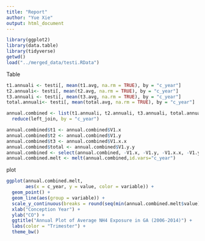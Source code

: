 ---
title: "Report"
author: "Yue Xie"
output: html_document
---


```{r,load-data}
library(ggplot2)
library(data.table)
library(tidyverse)
getwd()
load("../merged_data/testi.RData")
```


<!-- 
   clean the NH4 data variable names and apply data.table package
   merge two data sets and calculate trimester averages 
-->
Table
```{r, table}
t1.annuali <- testi[, mean(t1.avg, na.rm = TRUE), by = "c_year"]
t2.annuali<- testi[, mean(t2.avg, na.rm = TRUE), by = "c_year"]
t3.annuali <- testi[, mean(t3.avg, na.rm = TRUE), by = "c_year"]
total.annuali<- testi[, mean(total.avg, na.rm = TRUE), by = "c_year"]

annual.combined <- list(t1.annuali, t2.annuali, t3.annuali, total.annuali) %>% 
  reduce(left_join, by = "c_year")

```


<!-- 
   Create a table 
-->

```{r,set-table}
annual.combined$t1 <- annual.combined$V1.x
annual.combined$t2 <- annual.combined$V1.y
annual.combined$t3 <- annual.combined$V1.x.x
annual.combined$total <- annual.combined$V1.y.y
annual.combined <- select(annual.combined, -V1.x, -V1.y, -V1.x.x, -V1.y.y)
annual.combined.melt <- melt(annual.combined,id.vars="c_year")
```

<!-- 
   create a graph  
-->
plot
```{r,plots}
ggplot(annual.combined.melt, 
       aes(x = c_year, y = value, color = variable)) + 
  geom_point() + 
  geom_line(aes(group = variable)) + 
  scale_y_continuous(breaks = round(seq(min(annual.combined.melt$value), max(annual.combined.melt$value), by = .1), 1)) + 
  xlab("Conception Year") + 
  ylab("CO") +
  ggtitle("Annual Plot of Average NH4 Exposure in GA (2006-2014)") +
  labs(color = "Trimester") + 
  theme_bw() 
```